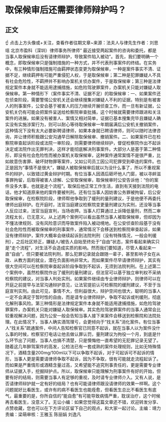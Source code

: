# 取保候审后还需要律师辩护吗？
## 正文
☝ 点击上方头像或+关注，查看作者往期文章~来源：法夫人与律先生作者：刘思瑶 北京市盈科（深圳）律师事务所律师“ 最近接受两起案件的咨询和委托，都是当事人取保候审后没有请律师辩护，导致案件陷入被动”。首先，我们要明确一个概念，即取保候审只是强制措施的一种方式，并不代表刑事案件的终结。在实务中，有三种情形强制措施可由羁押状态变更为取保候审，一种是案件事实不清、证据不足，继续羁押有可能严重侵犯人权，于是取保候审；第二种是犯罪嫌疑人不具有社会危险性，不羁押并不影响办案机关侦办案件，于是取保候审；第三种是法律规定案件本身就不能适用逮捕措施，如危险驾驶罪案件，办案机关只能对嫌疑人取保候审。第一种情形下（案件事实不清、证据不足）的取保候审：一、如果案件还在侦查阶段，需要警惕公安机关还会继续搜集对嫌疑人不利的证据，特别是有被害人的刑事案件，公安会基于被害人的压力继续开展侦查工作，而一旦有新证据，公安机关仍有可能会把案件呈送给检察院审查批捕，这个时候就需要律师跟进和关注案件的进展。如果没有被害人、案情又相对简单，证据已基本搜集完毕且嫌疑人确实没有实施涉案行为，则可以耐心等待取保候审一年期届满后公安机关撤销案件，这种情况下没有太大必要新聘请律师，如果本身就已聘请律师，则可以随时法律咨询，并让律师积极跟公安沟通早日解除取保候审、撤销案件。二、如果案件已在检察院审查起诉阶段或法院一审阶段，则需要律师继续辩护，督促检察院作出不起诉决定或法院作出无罪判决，这样才能彻底解决刑事案件。大部分人是基于第二种情形，即没有社会危险性而被办案机关取保候审，这种案件通常案情不是很严重，比如故意伤害罪、破坏财物罪等案件，又如公司员工因公司犯罪受到牵连的案件。也正是因为“事情不是很大”，嫌疑人被取保候审后就以为没什么事了，所以不重视案件的辩护，以致错过黄金辩护时期。有位当事人因酒后砸坏他人门窗，被以寻衅滋事罪拘留，后取得被害人谅解、公安取保候审，取保候审时公安告诉他：“你的案件没多大事，也就是走个流程”。取保后他正常工作生活，直到有天接到法院的电话，他才知道原来他的案件要被判刑。还有位当事人因妨害公务罪被拘留，后公安取保候审，在检察院阶段，律师帮他争取到了缓刑的量刑建议，于是他便不再委托律师出庭辩护。在开庭时，法官当庭建议检察院变更量刑建议为实刑，还没等当事人反应过来，法官当庭宣判，当场收押。当事人打算通过上诉降低量刑，然而二审流程太长，已无意义。从上述两个案例可以看出虽然当事人被取保候审，但却因为不懂法律规则、没有风险意识而导致案件陷入被动境地。在公安侦查阶段基于没有社会危险性而被取保候审的刑事案件，通常情况下会移送到检察院审查起诉，如果没有律师辩护，案件大概率会继续起诉到法院判刑（没有特殊情况，一般会判缓刑），之后社区矫正，嫌疑人/被告人自始至终处于“自由”状态，案件看起来确实只是“走个流程”，对生活不会造成实质的影响。然而我们要知道，尽管人看起来一直“自由”，但只要被法院判刑，那么犯罪记录就会跟随一辈子，甚至影响子女在从政、从教方面的就业，潜在负面影响非常大。而如果案件尽早请律师辩护，其实有很大空间可以在检察院审查起诉阶段争取到不起诉，无须到法院判刑。在上述第二个案例中，虽然检察院作出了缓刑的量刑建议，但法官可以基于独立审判权不采纳检察院的建议，对当事人判处实刑。如果案件继续由专业律师辩护，则律师可以在开庭之前提早与法官沟通辩护意见，让法官提前认可检察院的缓刑建议，不至于当庭宣判实刑。由此可见，事情不大，但利益很大，辩护空间也很大，聪明的当事人一定不会满足于暂时性的自由，而是请专业律师辩护，争取不起诉或判缓刑，彻底化解刑事风险。第三种情形是法律规定案件本身就不能适用逮捕措施，如危险驾驶罪案件，办案机关只能对嫌疑人取保候审。其实危险驾驶罪案件的当事人通常会比较重视解决问题，因为公安一般会告知当事人接下来案件会移送到检察院和法院处理。在此情况下，当事人确实酒驾理亏，会更倾向于“找关系”消化案件。有位当事人“找关系”疏通案件，中间人告知检察官已同意不起诉，就在当事人以为案件没什么事的时候，检察官打电话让他去做认罪认罚，量刑建议为拘役一个月，到底是什么环节出了问题，当事人也搞不清楚，只是懊悔他一直希望的无犯罪记录无望了。随着这几年醉驾案件的高发，公检法已有一套成熟的案件处理规则，比如无特殊情况下，酒精含量200mg/100ml以下可以争取不起诉，对于可起诉可不起诉的情形，当事人更是需要请律师争取不起诉，因为不争取，很有可能就走流程起诉了。而如果是严重情形或酒精含量过高，又希望能不追究刑事责任的，更是需要专业律师从证据入手，挖掘辩护点。所以，取保候审只能理解为刑事案件有好的开始，但要有好的结局，则需要当事人有足够的重视，及时请专业律师介入。又有人说，是否请律师辩护就一定有好的结局？也有可能请律师跟没请律师的效果一样啊。这个问题就好比看医生，或许有的病不看医生也能痊愈，但看医生总比不看医生有底气，最重要的是，你所自信的“能自愈”有可能导致病情严重，耽误治疗，这个时候再去看医生，没意义了。无讼小编：如果您觉得这篇文章还不错，欢迎转发分享、点赞收藏，您也可以在下方评论区留下自己的观点，和大家一起讨论。主编：靖力责编：梁萌审核：王雅玉 陈丽娟 刘逸凡